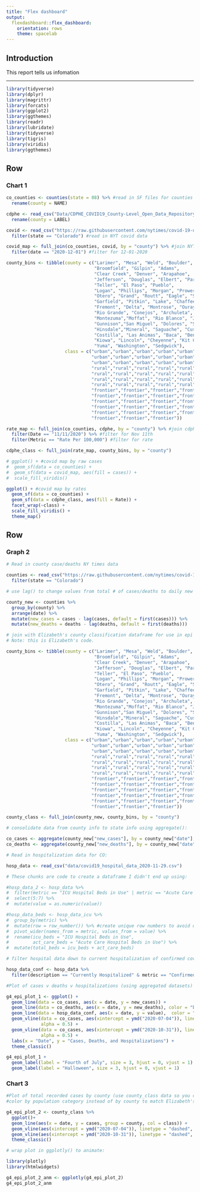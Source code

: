 ```yaml
---
title: "Flex dashboard"
output: 
  flexdashboard::flex_dashboard:
    orientation: rows
    theme: spacelab
---
```


Introduction {.sidebar}
-------------------------------------
This report tells us infomation

-------------------------------------

```r
library(tidyverse)
library(dplyr)
library(magrittr)
library(forcats)
library(ggplot2)
library(ggthemes)
library(readr)
library(lubridate)
library(tidyverse)
library(tigris)
library(viridis)
library(ggthemes)
```


    
Row 
-------------------------------------
    
### Chart 1
    
```r
co_counties <- counties(state = 08) %>% #read in SF files for counties
  rename(county = NAME)

cdphe <- read_csv("Data/CDPHE_COVID19_County-Level_Open_Data_Repository.csv") %>% #CDPHE data for rates
  rename(county = LABEL)

covid <- read_csv("https://raw.githubusercontent.com/nytimes/covid-19-data/master/us-counties.csv") %>%
  filter(state == "Colorado") #read in NYT covid data

covid_map <- full_join(co_counties, covid, by = "county") %>% #join NYT data to SF
  filter(date == "2020-12-01") #filter for 12-01-2020

county_bins <- tibble(county = c("Larimer", "Mesa", "Weld", "Boulder",
                                 "Broomfield", "Gilpin", "Adams",
                                 "Clear Creek", "Denver", "Arapahoe",
                                 "Jefferson", "Douglas", "Elbert", "Park",
                                 "Teller", "El Paso", "Pueblo",
                                 "Logan", "Phillips", "Morgan", "Prowers", "Crowley",
                                 "Otero", "Grand", "Routt", "Eagle", "Summit",
                                 "Garfield", "Pitkin", "Lake", "Chaffee",
                                 "Fremont", "Delta", "Montrose", "Ouray", "Alamosa",
                                 "Rio Grande", "Conejos", "Archuleta", "La Plata",
                                 "Montezuma","Moffat", "Rio Blanco", "Jackson", 
                                 "Gunnison","San Miguel", "Dolores", "San Juan",
                                 "Hinsdale","Mineral", "Saguache", "Custer", "Huerfano",
                                 "Costilla", "Las Animas", "Baca", "Bent",
                                 "Kiowa", "Lincoln", "Cheyenne", "Kit Carson",
                                 "Yuma", "Washington", "Sedgwick"),
                      class = c("urban","urban","urban","urban","urban","urban",
                                "urban","urban","urban","urban","urban","urban",
                                "urban","urban","urban","urban","urban", "rural",
                                "rural","rural","rural","rural","rural","rural",
                                "rural","rural","rural","rural","rural","rural",
                                "rural","rural","rural","rural","rural","rural",
                                "rural","rural","rural","rural","rural", 
                                "frontier","frontier","frontier","frontier",
                                "frontier","frontier","frontier","frontier",
                                "frontier","frontier","frontier","frontier",
                                "frontier","frontier","frontier","frontier",
                                "frontier","frontier","frontier","frontier",
                                "frontier","frontier","frontier"))

rate_map <- full_join(co_counties, cdphe, by = "county") %>% #join cdphe data to SF
  filter(Date == "11/11/2020") %>% #filter for Nov 11th
  filter(Metric == "Rate Per 100,000") #filter for rate

cdphe_class <- full_join(rate_map, county_bins, by = "county")

# ggplot() + #covid map by raw cases
#  geom_sf(data = co_counties) +
#  geom_sf(data = covid_map, aes(fill = cases)) +
#  scale_fill_viridis()

ggplot() + #covid map by rates 
  geom_sf(data = co_counties) +
  geom_sf(data = cdphe_class, aes(fill = Rate)) +
  facet_wrap(~class) +
  scale_fill_viridis() +
  theme_map()
```
   
Row {.tabset .tabset-fade}
-------------------------------------
   
### Graph 2

```r
# Read in county case/deaths NY times data

counties <- read_csv("https://raw.githubusercontent.com/nytimes/covid-19-data/master/us-counties.csv") %>%
  filter(state == "Colorado")

# use lag() to change values from total # of cases/deaths to daily new cases/deaths:

county_new <- counties %>%
  group_by(county) %>%
  arrange(date) %>%
  mutate(new_cases = cases - lag(cases, default = first(cases))) %>%
  mutate(new_deaths = deaths - lag(deaths, default = first(deaths)))

# join with Elizabeth's county classification dataframe for use in epi graphs:
# Note: this is Elizabeth's code.

county_bins <- tibble(county = c("Larimer", "Mesa", "Weld", "Boulder",
                                 "Broomfield", "Gilpin", "Adams",
                                 "Clear Creek", "Denver", "Arapahoe",
                                 "Jefferson", "Douglas", "Elbert", "Park",
                                 "Teller", "El Paso", "Pueblo",
                                 "Logan", "Phillips", "Morgan", "Prowers", "Crowley",
                                 "Otero", "Grand", "Routt", "Eagle", "Summit",
                                 "Garfield", "Pitkin", "Lake", "Chaffee",
                                 "Fremont", "Delta", "Montrose", "Ouray", "Alamosa",
                                 "Rio Grande", "Conejos", "Archuleta", "La Plata",
                                 "Montezuma","Moffat", "Rio Blanco", "Jackson", 
                                 "Gunnison","San Miguel", "Dolores", "San Juan",
                                 "Hinsdale","Mineral", "Saguache", "Custer", "Huerfano",
                                 "Costilla", "Las Animas", "Baca", "Bent",
                                 "Kiowa", "Lincoln", "Cheyenne", "Kit Carson",
                                 "Yuma", "Washington", "Sedgwick"),
                      class = c("urban","urban","urban","urban","urban","urban",
                                "urban","urban","urban","urban","urban","urban",
                                "urban","urban","urban","urban","urban", "rural",
                                "rural","rural","rural","rural","rural","rural",
                                "rural","rural","rural","rural","rural","rural",
                                "rural","rural","rural","rural","rural","rural",
                                "rural","rural","rural","rural","rural", 
                                "frontier","frontier","frontier","frontier",
                                "frontier","frontier","frontier","frontier",
                                "frontier","frontier","frontier","frontier",
                                "frontier","frontier","frontier","frontier",
                                "frontier","frontier","frontier","frontier",
                                "frontier","frontier","frontier"))

county_class <- full_join(county_new, county_bins, by = "county")

# consolidate data from county info to state info using aggregate():

co_cases <- aggregate(county_new["new_cases"], by = county_new["date"], sum)
co_deaths <- aggregate(county_new["new_deaths"], by = county_new["date"], sum)

# Read in hospitalization data for CO:

hosp_data <- read_csv("data/covid19_hospital_data_2020-11-29.csv")

# These chunks are code to create a dataframe I didn't end up using:

#hosp_data_2 <- hosp_data %>%
#  filter(metric == "ICU Hospital Beds in Use" | metric == "Acute Care Hospital Beds in Use") %>%
#  select(5:7) %>%
#  mutate(value = as.numeric(value))

#hosp_data_beds <- hosp_data_icu %>%
#  group_by(metric) %>%
#  mutate(row = row_number()) %>% #create unique row numbers to avoid duplicates when pivoting
#  pivot_wider(names_from = metric, values_from = value) %>%
#  rename(icu_beds = "ICU Hospital Beds in Use", 
#         act_care_beds = "Acute Care Hospital Beds in Use") %>%
#  mutate(total_beds = icu_beds + act_care_beds)

# filter hospital data down to current hospitalization of confirmed covid cases. 

hosp_data_conf <- hosp_data %>%
  filter(description == "Currently Hospitalized" & metric == "Confirmed COVID-19")

#Plot of cases v deaths v hospitalizations (using aggregated datasets)

g4_epi_plot_1 <- ggplot() +
  geom_line(data = co_cases, aes(x = date, y = new_cases)) +
  geom_line(data = co_deaths, aes(x = date, y = new_deaths), color = "blue") +
  geom_line(data = hosp_data_conf, aes(x = date, y = value),  color = "red") +
  geom_vline(data = co_cases, aes(xintercept = ymd("2020-07-04")), linetype = "dashed",
             alpha = 0.5) +
  geom_vline(data = co_cases, aes(xintercept = ymd("2020-10-31")), linetype = "dashed",
             alpha = 0.5) +
  labs(x = "Date", y = "Cases, Deaths, and Hospitalizations") +
  theme_classic() 

g4_epi_plot_1 +
  geom_label(label = "Fourth of July", size = 3, hjust = 0, vjust = 1) +
  geom_label(label = "Halloween", size = 3, hjust = 0, vjust = 1)
```   
 
### Chart 3
    
```r
#Plot of total recorded cases by county (use county_class data so you can color by class)
#color by population category instead of by county to match Elizabeth's graphs. 

g4_epi_plot_2 <- county_class %>%
  ggplot()+
  geom_line(aes(x = date, y = cases, group = county, col = class)) +
  geom_vline(aes(xintercept = ymd("2020-07-04")), linetype = "dashed", alpha = 0.5) +
  geom_vline(aes(xintercept = ymd("2020-10-31")), linetype = "dashed", alpha = 0.5) +
  theme_classic()

# wrap plot in ggplotly() to animate:

library(plotly)
library(htmlwidgets)

g4_epi_plot_2_anm <- ggplotly(g4_epi_plot_2)
g4_epi_plot_2_anm
```
